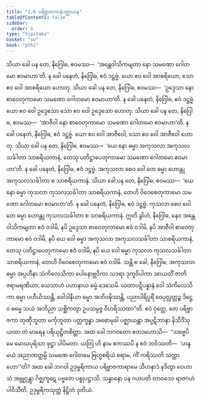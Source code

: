```yaml
---
title: "2.6 ပရိဗ္ဗာဇကာနံပဇ္ဈာယန"
tableOfContents: false
sidebar:
  order: 6
type: "tipitaka"
basket: "su"
book: "pthi"
---
```



<DynamicBreadcrumb />

<Division number="78" book="pthi" e="ch" v="8" p="46">

<Paragraph number="174" book="pthi">
သိယာ ခေါ ပန တေ, နိဂြေါဓ, ဧဝမဿ—  ‘အန္တေဝါသိကမျတာ နော သမဏော ဂေါတမော ဧဝမာဟာ’တိ. န ခေါ ပနေတံ, နိဂြေါဓ, ဧဝံ ဒဋ္ဌဗ္ဗံ. ယော ဧဝ ဝေါ အာစရိယော, သော ဧဝ ဝေါ အာစရိယော ဟောတု.
</Paragraph>

<Paragraph number="175" book="pthi">
သိယာ ခေါ ပန တေ, နိဂြေါဓ, ဧဝမဿ—  ‘ဥဒ္ဒေသာ နော စာဝေတုကာမော သမဏော ဂေါတမော ဧဝမာဟာ’တိ. န ခေါ ပနေတံ, နိဂြေါဓ, ဧဝံ ဒဋ္ဌဗ္ဗံ. ယော ဧဝ ဝေါ ဥဒ္ဒေသော သော ဧဝ ဝေါ ဥဒ္ဒေသော ဟောတု.
</Paragraph>

<Paragraph number="176" book="pthi">
သိယာ ခေါ ပန တေ, နိဂြေါဓ, ဧဝမဿ—  ‘အာဇီဝါ နော စာဝေတုကာမော သမဏော ဂေါတမော ဧဝမာဟာ’တိ. န ခေါ ပနေတံ, နိဂြေါဓ, ဧဝံ ဒဋ္ဌဗ္ဗံ. ယော ဧဝ ဝေါ အာဇီဝေါ, သော ဧဝ ဝေါ အာဇီဝေါ ဟောတု.
</Paragraph>

<Paragraph number="177" book="pthi">
သိယာ ခေါ ပန တေ, နိဂြေါဓ, ဧဝမဿ—  ‘ယေ နော ဓမ္မာ အကုသလာ အကုသလသင်္ခါတာ သာစရိယကာနံ, တေသု ပတိဋ္ဌာပေတုကာမော သမဏော ဂေါတမော ဧဝမာဟာ’တိ. န ခေါ ပနေတံ, နိဂြေါဓ, ဧဝံ ဒဋ္ဌဗ္ဗံ. အကုသလာ စေဝ ဝေါ တေ ဓမ္မာ ဟောန္တု အကုသလသင်္ခါတာ စ သာစရိယကာနံ.
</Paragraph>

<Paragraph number="178" book="pthi">
သိယာ ခေါ ပန တေ, နိဂြေါဓ, ဧဝမဿ—  ‘ယေ နော ဓမ္မာ ကုသလာ ကုသလသင်္ခါတာ သာစရိယကာနံ, တေဟိ ဝိဝေစေတုကာမော သမဏော ဂေါတမော ဧဝမာဟာ’တိ. န ခေါ ပနေတံ, နိဂြေါဓ, ဧဝံ ဒဋ္ဌဗ္ဗံ. ကုသလာ စေဝ ဝေါ တေ ဓမ္မာ ဟောန္တု ကုသလသင်္ခါတာ စ သာစရိယကာနံ.
</Paragraph>

<Paragraph number="179" book="pthi">
ဣတိ ခွါဟံ, နိဂြေါဓ, နေဝ အန္တေဝါသိကမျတာ ဧဝံ ဝဒါမိ, နပိ ဥဒ္ဒေသာ စာဝေတုကာမော ဧဝံ ဝဒါမိ, နပိ အာဇီဝါ စာဝေတုကာမော ဧဝံ ဝဒါမိ, နပိ ယေ ဝေါ ဓမ္မာ အကုသလာ အကုသလသင်္ခါတာ သာစရိယကာနံ, တေသု ပတိဋ္ဌာပေတုကာမော ဧဝံ ဝဒါမိ, နပိ ယေ ဝေါ ဓမ္မာ ကုသလာ ကုသလသင်္ခါတာ သာစရိယကာနံ, တေဟိ ဝိဝေစေတုကာမော ဧဝံ ဝဒါမိ. သန္တိ စ ခေါ, နိဂြေါဓ, အကုသလာ ဓမ္မာ အပ္ပဟီနာ သံကိလေသိကာ ပေါနောဗ္ဘဝိကာ သဒရာ ဒုက္ခဝိပါကာ အာယတိံ ဇာတိဇရာမရဏိယာ, ယေသာဟံ ပဟာနာယ ဓမ္မံ ဒေသေမိ. ယထာပဋိပန္နာနံ ဝေါ သံကိလေသိကာ ဓမ္မာ ပဟီယိဿန္တိ, ဝေါဒါနီယာ ဓမ္မာ အဘိဝဍ္ဎိဿန္တိ, ပညာပါရိပူရိံ ဝေပုလ္လတ္တဉ္စ ဒိဋ္ဌေဝ ဓမ္မေ သယံ အဘိညာ သစ္ဆိကတွာ ဥပသမ္ပဇ္ဇ ဝိဟရိဿထာ”တိ.
</Paragraph>

</Division>
<Division number="79" book="pthi" e="ch" v="8" p="47">

<Paragraph number="180" book="pthi">
ဧဝံ ဝုတ္တေ, တေ ပရိဗ္ဗာဇကာ တုဏှီဘူတာ မင်္ကုဘူတာ ပတ္တက္ခန္ဓာ အဓောမုခါ ပဇ္ဈာယန္တာ အပ္ပဋိဘာနာ နိသီဒိံသု ယထာ တံ မာရေန ပရိယုဋ္ဌိတစိတ္တာ. အထ ခေါ ဘဂဝတော ဧတဒဟောသိ—  “သဗ္ဗေပိမေ မောဃပုရိသာ ဖုဋ္ဌာ ပါပိမတာ. ယတြ ဟိ နာမ ဧကဿပိ န ဧဝံ ဘဝိဿတိ—  ‘ဟန္ဒ မယံ အညာဏတ္ထမ္ပိ သမဏေ ဂေါတမေ ဗြဟ္မစရိယံ စရာမ, ကိံ ကရိဿတိ သတ္တာဟော’”တိ?
</Paragraph>

<Paragraph number="181" book="pthi">
အထ ခေါ ဘဂဝါ ဥဒုမ္ဗရိကာယ ပရိဗ္ဗာဇကာရာမေ သီဟနာဒံ နဒိတွာ ဝေဟာသံ အဗ္ဘုဂ္ဂန္တွာ ဂိဇ္ဈကူဋေ ပဗ္ဗတေ ပစ္စုပဋ္ဌာသိ. သန္ဓာနော ပန ဂဟပတိ တာဝဒေဝ ရာဇဂဟံ ပါဝိသီတိ.

</Paragraph>
</Division>

<Paragraph number="182" type="center" book="pthi">
ဥဒုမ္ဗရိကသုတ္တံ နိဋ္ဌိတံ ဒုတိယံ.
</Paragraph>